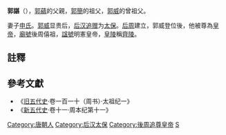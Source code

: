 '''郭諶'''（{{bd|?||?||}}），[[郭蘊|郭蘊]]的父親，[[郭簡|郭簡]]的祖父，[[郭威|郭威]]的曾祖父。

妻子[[明孝皇后|申氏]]。[[郭威|郭威]]显贵后，[[后汉|后汉]][[追赠|追赠]]为[[太保|太保]]。[[后周|后周]]建立，郭威登位後，他被尊為[[皇帝|皇帝]]，[[廟號|廟號]]後周僖祖，[[諡號|諡號]]明憲皇帝，[[皇陵|皇陵]]稱[[齊陵|齊陵]]{{NoteTag|齊陵並不存在，只作遙申朝拜}}。

==註釋==
{{NoteFoot}}

==參考文獻==
*《[[旧五代史|旧五代史]]·卷一百一十（周书）·太祖纪一》
*《[[新五代史|新五代史]]·卷十一·周本纪第十一》

{{中国皇帝|父亲[[郭璟|後周信祖]]郭璟|兒子[[郭蘊|後周義祖]]郭蘊|後周太祖的祖先|}}
{{五代君主}}
{{China-bio-stub}}
{{DEFAULTSORT:G}}
[[Category:唐朝人|Category:唐朝人]]
[[Category:后汉太保|Category:后汉太保]]
[[Category:後周追尊皇帝|Category:後周追尊皇帝]]
[[Category:郭姓|S]]